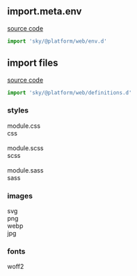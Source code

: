 ## import.meta.env
[source code](env.d.ts)

```ts
import 'sky/@platform/web/env.d'
```

## import files
[source code](definitions.d.ts)

```ts
import 'sky/@platform/web/definitions.d'
```

### styles
module.css\
css\
\
module.scss\
scss\
\
module.sass\
sass

### images
svg\
png\
webp\
jpg

### fonts
woff2
